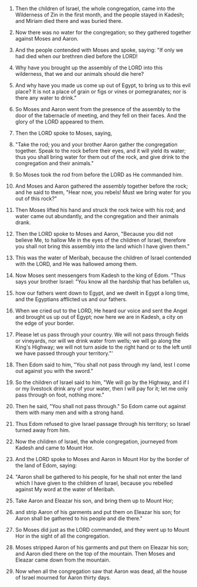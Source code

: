 
1. Then the children of Israel, the whole congregation, came into the Wilderness of Zin in the first month, and the people stayed in Kadesh; and Miriam died there and was buried there.

2. Now there was no water for the congregation; so they gathered together against Moses and Aaron.

3. And the people contended with Moses and spoke, saying: "If only we had died when our brethren died before the LORD!

4. Why have you brought up the assembly of the LORD into this wilderness, that we and our animals should die here?

5. And why have you made us come up out of Egypt, to bring us to this evil place? It is not a place of grain or figs or vines or pomegranates; nor is there any water to drink."

6. So Moses and Aaron went from the presence of the assembly to the door of the tabernacle of meeting, and they fell on their faces. And the glory of the LORD appeared to them.

7. Then the LORD spoke to Moses, saying,

8. "Take the rod; you and your brother Aaron gather the congregation together. Speak to the rock before their eyes, and it will yield its water; thus you shall bring water for them out of the rock, and give drink to the congregation and their animals."

9. So Moses took the rod from before the LORD as He commanded him.

10. And Moses and Aaron gathered the assembly together before the rock; and he said to them, "Hear now, you rebels! Must we bring water for you out of this rock?"

11. Then Moses lifted his hand and struck the rock twice with his rod; and water came out abundantly, and the congregation and their animals drank.

12. Then the LORD spoke to Moses and Aaron, "Because you did not believe Me, to hallow Me in the eyes of the children of Israel, therefore you shall not bring this assembly into the land which I have given them."

13. This was the water of Meribah, because the children of Israel contended with the LORD, and He was hallowed among them.

14. Now Moses sent messengers from Kadesh to the king of Edom. "Thus says your brother Israel: "You know all the hardship that has befallen us,

15. how our fathers went down to Egypt, and we dwelt in Egypt a long time, and the Egyptians afflicted us and our fathers.

16. When we cried out to the LORD, He heard our voice and sent the Angel and brought us up out of Egypt; now here we are in Kadesh, a city on the edge of your border.

17. Please let us pass through your country. We will not pass through fields or vineyards, nor will we drink water from wells; we will go along the King's Highway; we will not turn aside to the right hand or to the left until we have passed through your territory."'

18. Then Edom said to him, "You shall not pass through my land, lest I come out against you with the sword."

19. So the children of Israel said to him, "We will go by the Highway, and if I or my livestock drink any of your water, then I will pay for it; let me only pass through on foot, nothing more."

20. Then he said, "You shall not pass through." So Edom came out against them with many men and with a strong hand.

21. Thus Edom refused to give Israel passage through his territory; so Israel turned away from him.

22. Now the children of Israel, the whole congregation, journeyed from Kadesh and came to Mount Hor.

23. And the LORD spoke to Moses and Aaron in Mount Hor by the border of the land of Edom, saying:

24. "Aaron shall be gathered to his people, for he shall not enter the land which I have given to the children of Israel, because you rebelled against My word at the water of Meribah.

25. Take Aaron and Eleazar his son, and bring them up to Mount Hor;

26. and strip Aaron of his garments and put them on Eleazar his son; for Aaron shall be gathered to his people and die there."

27. So Moses did just as the LORD commanded, and they went up to Mount Hor in the sight of all the congregation.

28. Moses stripped Aaron of his garments and put them on Eleazar his son; and Aaron died there on the top of the mountain. Then Moses and Eleazar came down from the mountain.

29. Now when all the congregation saw that Aaron was dead, all the house of Israel mourned for Aaron thirty days.


